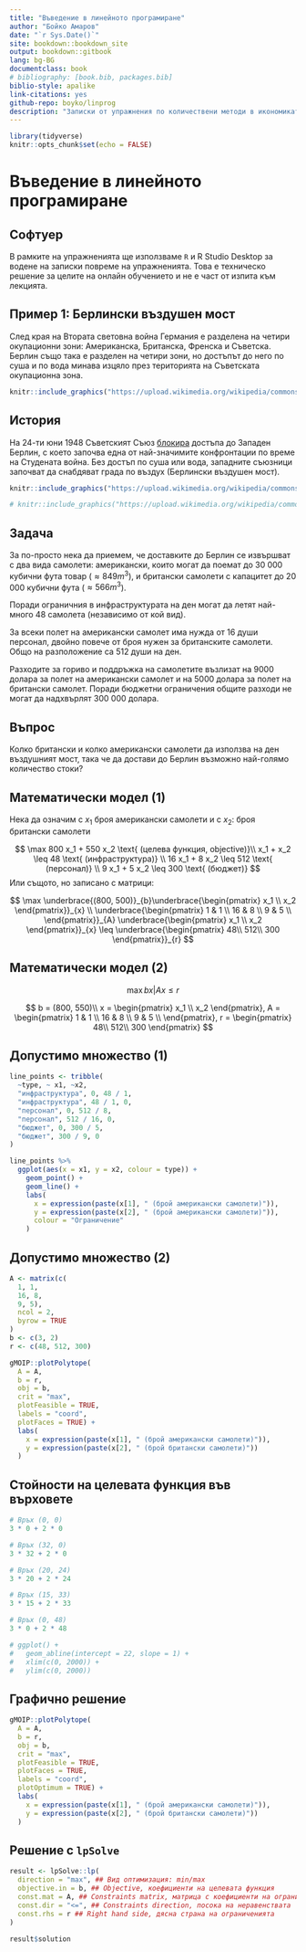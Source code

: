 ```yaml
--- 
title: "Въведение в линейното програмиране"
author: "Бойко Амаров"
date: "`r Sys.Date()`"
site: bookdown::bookdown_site
output: bookdown::gitbook
lang: bg-BG
documentclass: book
# bibliography: [book.bib, packages.bib]
biblio-style: apalike
link-citations: yes
github-repo: boyko/linprog
description: "Записки от упражнения по количествени методи в икономиката 2021-2020"
---
```


```r
library(tidyverse)
knitr::opts_chunk$set(echo = FALSE)
```

# Въведение в линейното програмиране

## Софтуер

В рамките на упражненията ще използваме `R` и R Studio Desktop за водене на
записки повреме на упражненията. Това е техническо решение за целите на онлайн 
обучението и не е част от изпита към лекцията.


## Пример 1: Берлински въздушен мост {.smaller}

След края на Втората световна война Германия е разделена на четири окупационни
зони: Американска, Британска, Френска и Съветска. Берлин също така е разделен на
четири зони, но достъпът до него по суша и по вода минава изцяло през 
територията на Съветската окупационна зона.

```r
knitr::include_graphics("https://upload.wikimedia.org/wikipedia/commons/thumb/a/a8/Deutschland_Besatzungszonen_8_Jun_1947_-_22_Apr_1949.svg/800px-Deutschland_Besatzungszonen_8_Jun_1947_-_22_Apr_1949.svg.png")
```

## История {.smaller}

На 24-ти юни 1948 Съветският Съюз
[блокира](https://en.wikipedia.org/wiki/Berlin_Blockade) достъпа до Западен
Берлин, с което започва една от най-значимите конфронтации по време на 
Студената война. Без достъп по суша или вода, западните съюзници започват да 
снабдяват града по въздух (Берлински въздушен мост).

```r
knitr::include_graphics("https://upload.wikimedia.org/wikipedia/commons/1/10/Sunderland_201_Sqn_on_Havel_during_Berlin_Airlift_1948.jpg")
```

```r
# knitr::include_graphics("https://upload.wikimedia.org/wikipedia/commons/thumb/d/d8/C-54landingattemplehof.jpg/630px-C-54landingattemplehof.jpg")
```

## Задача {.smaller}

За по-просто нека да приемем, че доставките до Берлин се извършват с 
два вида самолети: американски, които могат да поемат до 30 000 кубични фута товар ($\approx 849 m^3$),
и британски самолети с капацитет до 20 000 кубични фута ($\approx 566 m^3$).

Поради ограничния в инфраструктурата на ден могат да летят най-много 48 самолета
(независимо от кой вид).

За всеки полет на американски самолет има нужда от 
16 души персонал, двойно повече от броя нужен за британските самолети. 
Общо на разположение са 512 души на ден.


Разходите за гориво и поддръжка на самолетите възлизат на 9000 долара за полет
на американски самолет и на 5000 долара за полет на британски самолет.
Поради бюджетни ограничения общите разходи не могат да надхвърлят 300 000
долара.

## Въпрос {.smaller}

Колко британски и колко американски самолети да използва на ден въздушният мост,
така че да достави до Берлин възможно най-голямо количество стоки?


## Математически модел (1) {.smaller}

Нека да означим с $x_1$ броя американски самолети и с $x_2$: броя британски 
самолети

$$
\max 800 x_1 + 550 x_2 \text{ (целева функция, objective)}\\
x_1 + x_2 \leq 48 \text{ (инфраструктура)} \\
16 x_1 + 8 x_2 \leq 512 \text{ (персонал)} \\
9 x_1 + 5 x_2 \leq 300 \text{ (бюджет)}
$$
Или същото, но записано с матрици:

$$
\max \underbrace{(800, 500)}_{b}\underbrace{\begin{pmatrix} x_1 \\ x_2 \end{pmatrix}}_{x} \\
\underbrace{\begin{pmatrix}
  1 & 1 \\
  16 & 8 \\
  9 & 5 \\
\end{pmatrix}}_{A}
\underbrace{\begin{pmatrix}
  x_1 \\ 
  x_2
\end{pmatrix}}_{x} \leq
\underbrace{\begin{pmatrix}
  48\\
  512\\
  300
\end{pmatrix}}_{r}
$$

## Математически модел (2)

$$
\max bx | Ax \leq r
$$

$$
b = (800, 550)\\
x = \begin{pmatrix}
  x_1 \\ 
  x_2
\end{pmatrix},
A = \begin{pmatrix}
  1 & 1 \\
  16 & 8 \\
  9 & 5 \\
\end{pmatrix},
r = \begin{pmatrix}
  48\\
  512\\
  300
\end{pmatrix}
$$

## Допустимо множество (1)

```r

line_points <- tribble(
  ~type, ~ x1, ~x2,
  "инфраструктура", 0, 48 / 1,
  "инфраструктура", 48 / 1, 0,
  "персонал", 0, 512 / 8,
  "персонал", 512 / 16, 0,
  "бюджет", 0, 300 / 5,
  "бюджет", 300 / 9, 0
)

line_points %>%
  ggplot(aes(x = x1, y = x2, colour = type)) +
    geom_point() +
    geom_line() +
    labs(
      x = expression(paste(x[1], " (брой американски самолети)")),
      y = expression(paste(x[2], " (брой американски самолети)")),
      colour = "Ограничение"
    )
```

## Допустимо множество (2)

```r
A <- matrix(c(
  1, 1,
  16, 8,
  9, 5),
  ncol = 2,
  byrow = TRUE
)
b <- c(3, 2)
r <- c(48, 512, 300)
```

```r
gMOIP::plotPolytope(
  A = A, 
  b = r, 
  obj = b, 
  crit = "max", 
  plotFeasible = TRUE,
  labels = "coord",
  plotFaces = TRUE) +
  labs(
    x = expression(paste(x[1], " (брой американски самолети)")),
    y = expression(paste(x[2], " (брой британски самолети)"))
  )
```

## Стойности на целевата функция във върховете {.smaller}

```r
# Връх (0, 0)
3 * 0 + 2 * 0

# Връх (32, 0)
3 * 32 + 2 * 0

# Връх (20, 24)
3 * 20 + 2 * 24

# Връх (15, 33)
3 * 15 + 2 * 33

# Връх (0, 48)
3 * 0 + 2 * 48
```

```r
# ggplot() +
#   geom_abline(intercept = 22, slope = 1) +
#   xlim(c(0, 2000)) +
#   ylim(c(0, 2000))
```

## Графично решение {.small}

```r
gMOIP::plotPolytope(
  A = A, 
  b = r, 
  obj = b, 
  crit = "max", 
  plotFeasible = TRUE, 
  plotFaces = TRUE, 
  labels = "coord",
  plotOptimum = TRUE) +
  labs(
    x = expression(paste(x[1], " (брой американски самолети)")),
    y = expression(paste(x[2], " (брой британски самолети)"))
  )

```

## Решение с `lpSolve`

```r
result <- lpSolve::lp(
  direction = "max", ## Вид оптимизация: min/max
  objective.in = b, ## Objective, коефициенти на целевата функция
  const.mat = A, ## Constraints matrix, матрица с коефициенти на ограниченията
  const.dir = "<=", ## Constraints direction, посока на неравенствата
  const.rhs = r ## Right hand side, дясна страна на ограниченията
)
```

```r
result$solution
```
